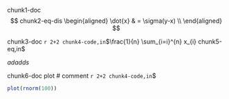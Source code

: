 chunk1-doc
$$ chunk2-eq-dis
	\begin{aligned}
	\dot{x} & = \sigma(y-x) \\
	\end{aligned}
$$

chunk3-doc `r 2+2 chunk4-code,in`$\frac{1}{n} \sum_{i=i}^{n} x_{i} chunk5-eq,in$

$adadds$

chunk6-doc plot
# comment `r 2+2 chunk4-code,in`$

<!-- html-comment
# ignored
`$\frac{1}{n} \
-->

```r
plot(rnorm(100))
```
